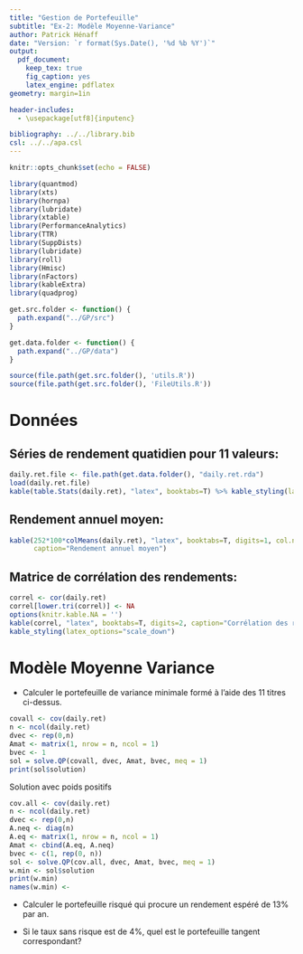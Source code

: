 ```yaml
---
title: "Gestion de Portefeuille"
subtitle: "Ex-2: Modèle Moyenne-Variance"
author: Patrick Hénaff
date: "Version: `r format(Sys.Date(), '%d %b %Y')`"
output:
  pdf_document:
    keep_tex: true
    fig_caption: yes
    latex_engine: pdflatex
geometry: margin=1in

header-includes:
  - \usepackage[utf8]{inputenc}

bibliography: ../../library.bib
csl: ../../apa.csl
---
```


```r
knitr::opts_chunk$set(echo = FALSE)
```

```r
library(quantmod)
library(xts)
library(hornpa)
library(lubridate)
library(xtable)
library(PerformanceAnalytics)
library(TTR)
library(SuppDists)
library(lubridate)
library(roll)
library(Hmisc)
library(nFactors)
library(kableExtra)
library(quadprog)

get.src.folder <- function() {
  path.expand("../GP/src")
}

get.data.folder <- function() {
  path.expand("../GP/data")
}

source(file.path(get.src.folder(), 'utils.R'))
source(file.path(get.src.folder(), 'FileUtils.R'))
```

# Données

## Séries de rendement quatidien pour 11 valeurs:

```r
daily.ret.file <- file.path(get.data.folder(), "daily.ret.rda")
load(daily.ret.file)
kable(table.Stats(daily.ret), "latex", booktabs=T) %>% kable_styling(latex_options="scale_down")
```

## Rendement annuel moyen:

```r
kable(252*100*colMeans(daily.ret), "latex", booktabs=T, digits=1, col.names=c("Rendement (%)"),
      caption="Rendement annuel moyen")
```

## Matrice de corrélation des rendements:

```r
correl <- cor(daily.ret)
correl[lower.tri(correl)] <- NA
options(knitr.kable.NA = '')
kable(correl, "latex", booktabs=T, digits=2, caption="Corrélation des rendements quotidiens") %>%
kable_styling(latex_options="scale_down")
```

# Modèle Moyenne Variance

+ Calculer le portefeuille de variance minimale formé à l'aide des 11 titres ci-dessus.

```r
covall <- cov(daily.ret)
n <- ncol(daily.ret)
dvec <- rep(0,n)
Amat <- matrix(1, nrow = n, ncol = 1)
bvec <- 1
sol = solve.QP(covall, dvec, Amat, bvec, meq = 1)
print(sol$solution)
```

Solution avec poids positifs

```r
cov.all <- cov(daily.ret)
n <- ncol(daily.ret)
dvec <- rep(0,n)
A.neq <- diag(n)
A.eq <- matrix(1, nrow = n, ncol = 1)
Amat <- cbind(A.eq, A.neq)
bvec <- c(1, rep(0, n))
sol <- solve.QP(cov.all, dvec, Amat, bvec, meq = 1)
w.min <- sol$solution
print(w.min)
names(w.min) <- 

```

+ Calculer le portefeuille risqué qui procure un rendement espéré de 13% par an.

+ Si le taux sans risque est de 4%, quel est le portefeuille tangent correspondant?

